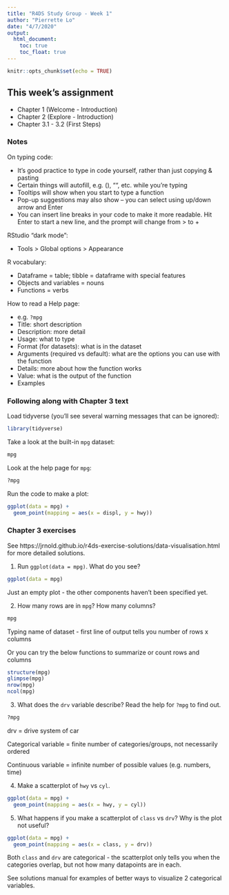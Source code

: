 ```yaml
---
title: "R4DS Study Group - Week 1"
author: "Pierrette Lo"
date: "4/7/2020"
output: 
  html_document:
    toc: true
    toc_float: true
---
```


```r
knitr::opts_chunk$set(echo = TRUE)
```

## This week's assignment

* Chapter 1 (Welcome - Introduction)
* Chapter 2 (Explore - Introduction)
* Chapter 3.1 - 3.2 (First Steps)

### Notes

On typing code:

* It's good practice to type in code yourself, rather than just copying & pasting
* Certain things will autofill, e.g. (), "", etc. while you're typing
* Tooltips will show when you start to type a function
* Pop-up suggestions may also show -- you can select using up/down arrow and Enter
* You can insert line breaks in your code to make it more readable. Hit Enter to start a new line, and the prompt will change from > to +

RStudio "dark mode":

* Tools > Global options > Appearance

R vocabulary:

* Dataframe = table; tibble = dataframe with special features
* Objects and variables = nouns
* Functions = verbs

How to read a Help page:

* e.g. `?mpg`
* Title: short description
* Description: more detail
* Usage: what to type
* Format (for datasets): what is in the dataset
* Arguments (required vs default): what are the options you can use with the function
* Details: more about how the function works
* Value: what is the output of the function
* Examples

### Following along with Chapter 3 text

Load tidyverse (you'll see several warning messages that can be ignored):
```r
library(tidyverse)
```

Take a look at the built-in `mpg` dataset:
```r
mpg
```

Look at the help page for `mpg`:
```r
?mpg
```

Run the code to make a plot:
```r
ggplot(data = mpg) + 
  geom_point(mapping = aes(x = displ, y = hwy))
```

### Chapter 3 exercises

See https://jrnold.github.io/r4ds-exercise-solutions/data-visualisation.html for more detailed solutions.

1. Run `ggplot(data = mpg)`. What do you see?
```r
ggplot(data = mpg)
```

Just an empty plot - the other components haven't been specified yet.

2. How many rows are in `mpg`? How many columns?
```r
mpg
```

Typing name of dataset - first line of output tells you number of rows x columns

Or you can try the below functions to summarize or count rows and columns

```r
structure(mpg)
glimpse(mpg)
nrow(mpg)
ncol(mpg)
```

3. What does the `drv` variable describe? Read the help for `?mpg` to find out.
```r
?mpg
```

drv = drive system of car

Categorical variable = finite number of categories/groups, not necessarily ordered

Continuous variable = infinite number of possible values (e.g. numbers, time)

4. Make a scatterplot of `hwy` vs `cyl`.
```r
ggplot(data = mpg) +
  geom_point(mapping = aes(x = hwy, y = cyl))
```

5. What happens if you make a scatterplot of `class` vs `drv`? Why is the plot not useful?
```r
ggplot(data = mpg) +
  geom_point(mapping = aes(x = class, y = drv))
```

Both `class` and `drv` are categorical - the scatterplot only tells you when the categories overlap, but not how many datapoints are in each. 

See solutions manual for examples of better ways to visualize 2 categorical variables.

